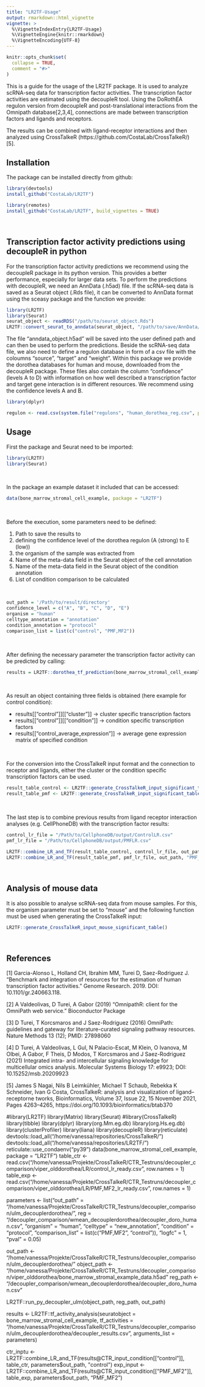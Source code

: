 ```yaml
---
title: "LR2TF-Usage"
output: rmarkdown::html_vignette
vignette: >
  %\VignetteIndexEntry{LR2TF-Usage}
  %\VignetteEngine{knitr::rmarkdown}
  %\VignetteEncoding{UTF-8}
---
```


```r
knitr::opts_chunk$set(
  collapse = TRUE,
  comment = "#>"
)
```

This is a guide for the usage of the LR2TF package. It is used to analyze scRNA-seq data for transcription factor activities. The transcription factor activities are estimated using the decoupleR tool. Using the DoRothEA regulon version from decoupleR and post-translational interactions from the Omnipath database[2,3,4], connections are made between transcription factors and ligands and receptors.

The results can be combined with ligand-receptor interactions and then analyzed using CrossTalkeR (https://github.com/CostaLab/CrossTalkeR/) [5].

## Installation
The package can be installed directly from github:
&nbsp;

```r
library(devtools)
install_github("CostaLab/LR2TF")

library(remotes)
install_github("CostaLab/LR2TF", build_vignettes = TRUE)
```
&nbsp;

## Transcription factor activity predictions using decoupleR in python

For the transcription factor activity predictions we recommend using the decoupleR package in its python version. This provides a better performance, especially for larger data sets. To perform the predictions with decoupleR, we need an AnnData (.h5ad) file. If the scRNA-seq data is saved as a Seurat object (.Rds file), it can be converted to AnnData format using the sceasy package and the function we provide:

```r
library(LR2TF)
library(Seurat)
seurat_object <- readRDS("/path/to/seurat_object.Rds")
LR2TF::convert_seurat_to_anndata(seurat_object, "/path/to/save/AnnData/object/")
```

The file "anndata_object.h5ad" will be saved into the user defined path and can then be used to perform the predictions. Beside the scRNA-seq data file, we also need to define a regulon database in form of a csv file with the coloumns "source", "target" and "weight". Within this package we provide the dorothea databases for human and mouse, downloaded from the decoupleR package. These files also contain the column "confidence" (levels A to D) with information on how well described a transcription factor and target gene interaction is in different resources. We recommend using the confidence levels A and B.

```r
library(dplyr)

regulon <- read.csv(system.file("regulons", "human_dorothea_reg.csv", package = "LR2TF"))

```

## Usage
First the package and Seurat need to be imported:
&nbsp;

```r
library(LR2TF)
library(Seurat)
```
&nbsp;

In the package an example dataset it included that can be accessed:
&nbsp;

```r
data(bone_marrow_stromal_cell_example, package = "LR2TF")
```
&nbsp;

Before the execution, some parameters need to be defined:
&nbsp;

1. Path to save the results to
2. defining the confidence level of the dorothea regulon (A (strong) to E (low))
3. the organism of the sample was extracted from
4. Name of the meta-data field in the Seurat object of the cell annotation
5. Name of the meta-data field in the Seurat object of the condition annotation
6. List of condition comparison to be calculated

&nbsp;

```r
out_path = '/Path/to/result/directory'
confidence_level = c("A", "B", "C", "D", "E")
organism = "human"
celltype_annotation = "annotation"
condition_annotation = "protocol"
comparison_list = list(c("control", "PMF,MF2"))
```
&nbsp;

After defining the necessary parameter the transcription factor activity can be predicted by calling:
&nbsp;

```r
results = LR2TF::dorothea_tf_prediction(bone_marrow_stromal_cell_example, out_path, confidence_level, organism, condition_annotation, celltype_annotation, comparison_list)
```
&nbsp;

As result an object containing three fields is obtained (here example for control condition):
&nbsp;

* results[["control"]][["cluster"]] -> cluster specific transcription factors
* results[["control"]][["condition"]] -> condition specific transcription factors
* results[["control_average_expression"]] -> average gene expression matrix of specified condition

&nbsp;

For the conversion into the CrossTalkeR input format and the connection to receptor and ligands, either the cluster or the condition specific transcription factors can be used.
&nbsp;

```r
result_table_control <- LR2TF::generate_CrossTalkeR_input_significant_table(results[["control"]][["condition"]], confidence_level, results[["control_average_expression"]])
result_table_pmf <- LR2TF::generate_CrossTalkeR_input_significant_table(results[["PMF_MF2"]][["condition"]], confidence_level, results[["PMF_MF2_average_expression"]])
```
&nbsp;

The last step is to combine previous results from ligand receptor interaction analyses (e.g. CellPhoneDB) with the transcription factor results:
&nbsp;

```r
control_lr_file = "/Path/to/CellphoneDB/output/ControlLR.csv"
pmf_lr_file = "/Path/to/CellphoneDB/output/PMFLR.csv"

LR2TF::combine_LR_and_TF(result_table_control, control_lr_file, out_path, "control")
LR2TF::combine_LR_and_TF(result_table_pmf, pmf_lr_file, out_path, "PMF_MF2")

```
&nbsp;

## Analysis of mouse data
It is also possible to analyse scRNA-seq data from mouse samples. For this, the organism parameter must be set to "mouse" and the following function must be used when generating the CrossTalkeR input:
&nbsp;

```r
LR2TF::generate_CrossTalkeR_input_mouse_significant_table()
```
&nbsp;

## References

[1] Garcia-Alonso L, Holland CH, Ibrahim MM, Turei D, Saez-Rodriguez J. “Benchmark and integration of resources for the estimation of human transcription factor activities.” Genome Research. 2019. DOI: 10.1101/gr.240663.118.

[2] A Valdeolivas, D Turei, A Gabor (2019) “OmnipathR: client for the OmniPath web service.” Bioconductor Package

[3] D Turei, T Korcsmaros and J Saez-Rodriguez (2016) OmniPath: guidelines and gateway for literature-curated signaling pathway resources. Nature Methods 13 (12); PMID: 27898060

[4] D Turei, A Valdeolivas, L Gul, N Palacio-Escat, M Klein, O Ivanova, M Olbei, A Gabor, F Theis, D Modos, T Korcsmaros and J Saez-Rodriguez (2021) Integrated intra- and intercellular signaling knowledge for multicellular omics analysis. Molecular Systems Biology 17: e9923; DOI: 10.15252/msb.20209923

[5] James S Nagai, Nils B Leimkühler, Michael T Schaub, Rebekka K Schneider, Ivan G Costa, CrossTalkeR: analysis and visualization of ligand–receptorne tworks, Bioinformatics, Volume 37, Issue 22, 15 November 2021, Pages 4263–4265, https://doi.org/10.1093/bioinformatics/btab370





#library(LR2TF)
library(Matrix)
library(Seurat)
#library(CrossTalkeR)
library(tibble)
library(dplyr)
library(org.Mm.eg.db)
library(org.Hs.eg.db)
library(clusterProfiler)
library(liana)
library(decoupleR)
library(reticulate)
devtools::load_all("/home/vanessa/repositories/CrossTalkeR/")
devtools::load_all("/home/vanessa/repositories/LR2TF/")
reticulate::use_condaenv("py39")
data(bone_marrow_stromal_cell_example, package = "LR2TF")
table_ctr <- read.csv("/home/vanessa/Projekte/CrossTalkeR/CTR_Testruns/decoupler_comparison/viper_olddorothea/LR/control_lr_ready.csv", row.names = 1)
table_exp <- read.csv("/home/vanessa/Projekte/CrossTalkeR/CTR_Testruns/decoupler_comparison/viper_olddorothea/LR/PMF,MF2_lr_ready.csv", row.names = 1)

parameters <- list("out_path" = "/home/vanessa/Projekte/CrossTalkeR/CTR_Testruns/decoupler_comparison/ulm_decouplerdorothea/",
                   reg = "/decoupler_comparison/wmean_decouplerdorothea/decoupler_doro_human.csv",
                   "organism" = "human",
                   "celltype" = "new_annotation",
                   "condition" = "protocol",
                   "comparison_list" = list(c("PMF,MF2", "control")),
                   "logfc" = 1,
                   "pval" = 0.05)


out_path <-  "/home/vanessa/Projekte/CrossTalkeR/CTR_Testruns/decoupler_comparison/ulm_decouplerdorothea/"
object_path <- "/home/vanessa/Projekte/CrossTalkeR/CTR_Testruns/decoupler_comparison/viper_olddorothea/bone_marrow_stromal_example_data.h5ad"
reg_path <- "/decoupler_comparison/wmean_decouplerdorothea/decoupler_doro_human.csv"

LR2TF::run_py_decoupler_ulm(object_path, reg_path, out_path)

results <- LR2TF::tf_activity_analysis(seuratobject = bone_marrow_stromal_cell_example,
                                       tf_activities = "/home/vanessa/Projekte/CrossTalkeR/CTR_Testruns/decoupler_comparison/ulm_decouplerdorothea/decoupler_results.csv",
                                       arguments_list = parameters)

ctr_inptu <- LR2TF::combine_LR_and_TF(results@CTR_input_condition[["control"]], table_ctr, parameters$out_path, "control")
exp_input <- LR2TF::combine_LR_and_TF(results@CTR_input_condition[["PMF_MF2"]], table_exp, parameters$out_path, "PMF_MF2")



